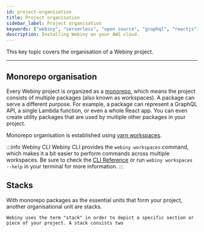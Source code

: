 ```yaml
---
id: project-organisation
title: Project organisation
sidebar_label: Project organisation
keywords: ["webiny", "serverless", "open source", "graphql", "reactjs"]
description: Installing Webiny on your AWS cloud.
---
```



This key topic covers the organisation of a Webiny project.

---

## Monorepo organisation

Every Webiny project is organized as a [monorepo](https://www.atlassian.com/git/tutorials/monorepos), which means the project consists of multiple packages (also known as workspaces). A package can serve a different purpose. For example, a package can represent a GraphQL API, a single Lambda function, or even a whole React app. You can even create utility packages that are used by multiple other packages in your project.

Monorepo organisation is established using [yarn workspaces](https://classic.yarnpkg.com/en/docs/workspaces/).

:::info Webiny CLI
Webiny CLI provides the `webiny workspaces` command, which makes it a bit easier to perform commands across multiple workspaces. Be sure to check the [CLI Reference](#) or run `webiny workspaces --help` in your terminal for more information.
:::

## Stacks

With monorepo packages as the essential units that form your project, another organisational unit are stacks.

    Webiny uses the term "stack" in order to depict a specific section or piece of your project. A stack consists two
